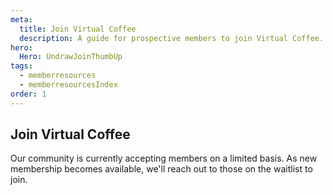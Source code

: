 ```yaml
---
meta:
  title: Join Virtual Coffee
  description: A guide for prospective members to join Virtual Coffee.
hero:
  Hero: UndrawJoinThumbUp
tags:
  - memberresources
  - memberresourcesIndex
order: 1
---
```



<TextContainer background="light" showBackToTopLink={false}>

## Join Virtual Coffee

<LeadText>

Our community is currently accepting members on a limited basis. As new membership becomes available, we'll reach out to those on the <Link to="/join">waitlist to join</Link>.

</LeadText>

<FileIndex subDirectory="resources/virtual-coffee/join-virtual-coffee" />

</TextContainer>
